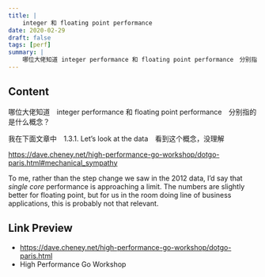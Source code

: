 ```yaml
---
title: |
    integer 和 floating point performance
date: 2020-02-29
draft: false
tags: [perf]
summary: |
    哪位大佬知道 integer performance 和 floating point performance　分别指的是什么概念？
---
```


## Content

哪位大佬知道　integer performance 和 floating point performance　分别指的是什么概念？

我在下面文章中　1.3.1. Let’s look at the data　看到这个概念，没理解

https://dave.cheney.net/high-performance-go-workshop/dotgo-paris.html#mechanical_sympathy

To me, rather than the step change we saw in the 2012 data, I’d say that  _single core_  performance is approaching a limit. The numbers are  slightly better for floating point, but for us in the room doing line  of business applications, this is probably not that relevant.

## Link Preview

- https://dave.cheney.net/high-performance-go-workshop/dotgo-paris.html
- High Performance Go Workshop
